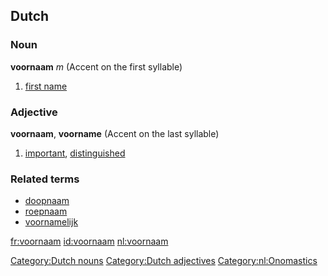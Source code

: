 ==Dutch==

===Noun===
'''voornaam''' ''m'' (Accent on the first syllable)

# [[first name]]

===Adjective===
'''voornaam''', '''voorname'''  (Accent on the last syllable)

# [[important]], [[distinguished]]

===Related terms===
* [[doopnaam]]
* [[roepnaam]]
* [[voornamelijk]]

[[Category:Dutch nouns]]
[[Category:Dutch adjectives]]
[[Category:nl:Onomastics]]

[[fr:voornaam]]
[[id:voornaam]]
[[nl:voornaam]]